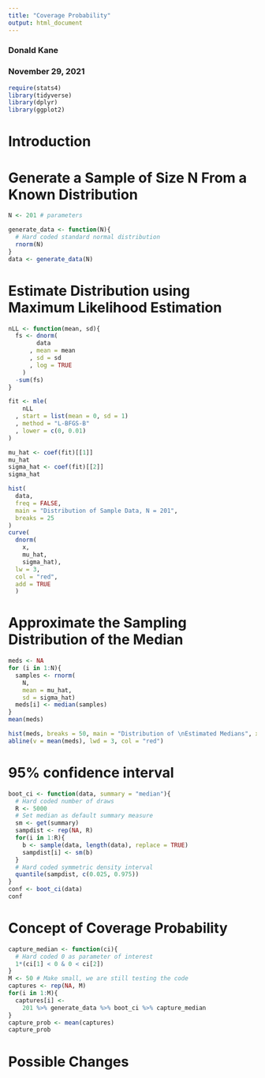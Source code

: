 ```yaml
---
title: "Coverage Probability"
output: html_document
---
```


### Donald Kane
### November 29, 2021

```r
require(stats4)
library(tidyverse)
library(dplyr)
library(ggplot2)
```


# Introduction



# Generate a Sample of Size N From a Known Distribution

```r
N <- 201 # parameters

generate_data <- function(N){ 
  # Hard coded standard normal distribution
  rnorm(N) 
}
data <- generate_data(N)
```

# Estimate Distribution using Maximum Likelihood Estimation

```r
nLL <- function(mean, sd){
  fs <- dnorm(
        data
      , mean = mean
      , sd = sd
      , log = TRUE
    ) 
  -sum(fs)
}

fit <- mle(
    nLL
  , start = list(mean = 0, sd = 1)
  , method = "L-BFGS-B"
  , lower = c(0, 0.01)
)

mu_hat <- coef(fit)[[1]]
mu_hat
sigma_hat <- coef(fit)[[2]]
sigma_hat

hist(
  data,
  freq = FALSE,
  main = "Distribution of Sample Data, N = 201",
  breaks = 25
)
curve(
  dnorm(
    x,
    mu_hat,
    sigma_hat),
  lw = 3,
  col = "red",
  add = TRUE
  )
```


# Approximate the Sampling Distribution of the Median

```r
meds <- NA
for (i in 1:N){
  samples <- rnorm(
    N, 
    mean = mu_hat,
    sd = sigma_hat)
  meds[i] <- median(samples)
}
mean(meds)

hist(meds, breaks = 50, main = "Distribution of \nEstimated Medians", xlab = "Estimated Medians")
abline(v = mean(meds), lwd = 3, col = "red")
```

# 95% confidence interval

```r
boot_ci <- function(data, summary = "median"){
  # Hard coded number of draws
  R <- 5000
  # Set median as default summary measure
  sm <- get(summary)
  sampdist <- rep(NA, R)
  for(i in 1:R){
    b <- sample(data, length(data), replace = TRUE)
    sampdist[i] <- sm(b)
  }
  # Hard coded symmetric density interval
  quantile(sampdist, c(0.025, 0.975))
}
conf <- boot_ci(data)
conf
```

# Concept of Coverage Probability

```r
capture_median <- function(ci){
  # Hard coded 0 as parameter of interest
  1*(ci[1] < 0 & 0 < ci[2])
}
M <- 50 # Make small, we are still testing the code
captures <- rep(NA, M)
for(i in 1:M){
  captures[i] <- 
    201 %>% generate_data %>% boot_ci %>% capture_median
}
capture_prob <- mean(captures)
capture_prob
```



# Possible Changes





